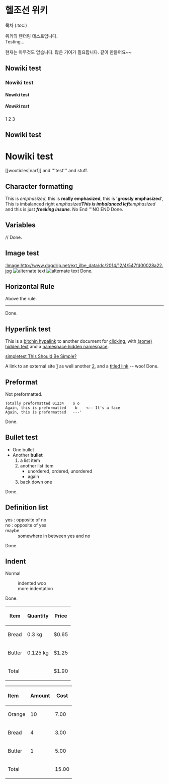 = 헬조선 위키 =

목차
(:toc:)

위키의 렌더링 테스트입니다. <br /> Testing...

현재는 아무것도 없습니다. 많은 기여가 필요합니다. 같이 만들어요~~

== Nowiki test ==
=== Nowiki test ===
==== Nowiki test ====
===== Nowiki test =====
<nowiki>1</nowiki>
<nowiki>2</nowiki>
<nowiki>3</nowiki>

== Nowiki test ==

= Nowiki test =

<nowiki>[[wooticles|narf]] and '''test''' and stuff.</nowiki>

== Character formatting ==
This is ''emphasized'', this is '''really emphasized''', this is ''''grossly emphasized'''',
This is imbalanced right ''emphasized'''
This is imbalanced left '''emphasized''
and this is just '''''freeking insane'''''.
No End '''NO END
Done.

== Variables ==
{{CURRENTDAY}}/{{CURRENTMONTH}}/{{CURRENTYEAR}}
Done.

== Image test ==
[[:Image:http://www.dogdrip.net/ext_ilbe_data/dc/2014/12/4/547fd00028a22.jpg]]
[[Image:http://www.dogdrip.net/ext_ilbe_data/dc/2014/12/4/547fd00028a22.jpg|frame|alternate text]]
[[Image:http://www.dogdrip.net/ext_ilbe_data/dc/2014/12/4/547fd00028a22.jpg|right|alternate text]]
Done.

== Horizontal Rule ==
Above the rule.
----
Done.

== Hyperlink test ==
This is a [[namespace:link target|bitchin hypalink]] to another document for [[click]]ing, with [[(some) hidden text]] and a [[namespace:hidden namespace]].

[[simpletest This Should Be Simple?]]

A link to an external site [http://www.google.ca] as well another [http://www.esitemedia.com], and a [http://www.blitzaffe.com titled link] -- woo!
Done.

== Preformat ==
Not preformatted.
 Totally preformatted 01234    o o
 Again, this is preformatted    b    <-- It's a face
 Again, this is preformatted   ---'
Done.
        
== Bullet test ==
* One bullet
* Another '''bullet'''
*# a list item
*# another list item
*#* unordered, ordered, unordered
*#* again
*# back down one
Done.

== Definition list ==
; yes : opposite of no
; no : opposite of yes
; maybe
: somewhere in between yes and no
Done.

== Indent ==
Normal
: indented woo
: more indentation
Done.


{| border="1" cellspacing="0" cellpadding="2"
|-
!scope="col"| Item
! Quantity
!scope="col"| Price
|-
!scope="row"| Bread
|scope="col"| 0.3 kg
| $0.65
|-
!scope="row"| Butter
| 0.125 kg
| $1.25
|-
!scope="row" colspan="2"| Total
| $1.90
|}


{|
! align="left"|Item
! Amount
! Cost
|-
|Orange
|10
|7.00
|-
|Bread
|4
|3.00
|-
|Butter
|1
|5.00
|-
!Total
|
|15.00
|}